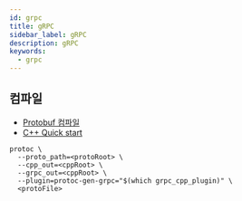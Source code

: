 ```yaml
---
id: grpc
title: gRPC
sidebar_label: gRPC
description: gRPC
keywords:
  - grpc
---
```


## 컴파일

- [Protobuf 컴파일](/docs/lang/cpp/libraries/grpc/protobuf#컴파일)
- [C++ Quick start](https://grpc.io/docs/languages/cpp/quickstart/)

```shell
protoc \
  --proto_path=<protoRoot> \
  --cpp_out=<cppRoot> \
  --grpc_out=<cppRoot> \
  --plugin=protoc-gen-grpc="$(which grpc_cpp_plugin)" \
  <protoFile>
```
